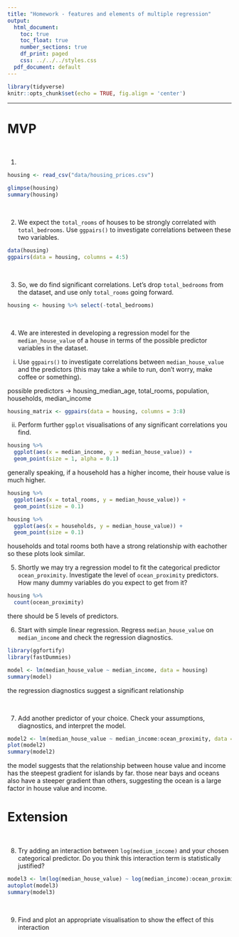 ```yaml
---
title: "Homework - features and elements of multiple regression"
output:
  html_document:
    toc: true
    toc_float: true
    number_sections: true
    df_print: paged
    css: ../../../styles.css
  pdf_document: default
---
```


```r
library(tidyverse)
knitr::opts_chunk$set(echo = TRUE, fig.align = 'center')
```

<hr>

# MVP

<br>

1. 
```r
housing <- read_csv("data/housing_prices.csv")

glimpse(housing)
summary(housing)
```



<br>

2. We expect the `total_rooms` of houses to be strongly correlated with `total_bedrooms`. Use `ggpairs()` to investigate correlations between these two variables.

```r
data(housing)
ggpairs(data = housing, columns = 4:5)
```


<br> 

3. So, we do find significant correlations. Let's drop `total_bedrooms` from the dataset, and use only `total_rooms` going forward.

```r
housing <- housing %>% select(-total_bedrooms)
```


<br>

4. We are interested in developing a regression model for the `median_house_value` of a house in terms of the possible predictor variables in the dataset. 



  i. Use `ggpairs()` to investigate correlations between `median_house_value` and the predictors (this may take a while to run, don't worry, make coffee or something).
  
  possible predictors -> housing_median_age, total_rooms, population, households, median_income
  
```r
housing_matrix <- ggpairs(data = housing, columns = 3:8)
```
  

  ii. Perform further `ggplot` visualisations of any significant correlations you find.
  
```r
housing %>% 
  ggplot(aes(x = median_income, y = median_house_value)) +
  geom_point(size = 1, alpha = 0.1) 
```
generally speaking, if a household has a higher income, their house value is much higher.

```r
housing %>% 
  ggplot(aes(x = total_rooms, y = median_house_value)) +
  geom_point(size = 0.1)
```
  
```r
housing %>% 
  ggplot(aes(x = households, y = median_house_value)) +
  geom_point(size = 0.1)
```
households and total rooms both have a strong relationship with eachother so these plots look similar.
<br>

5. Shortly we may try a regression model to fit the categorical predictor `ocean_proximity`. Investigate the level of `ocean_proximity` predictors. How many dummy variables do you expect to get from it?

```r
housing %>% 
  count(ocean_proximity)
```

  there should be 5 levels of predictors.
<br>
 
6. Start with simple linear regression. Regress `median_house_value` on `median_income` and check the regression diagnostics.

```r
library(ggfortify)
library(fastDummies)

model <- lm(median_house_value ~ median_income, data = housing) 
summary(model)
```
the regression diagnostics suggest a significant relationship


<br> 

7. Add another predictor of your choice. Check your assumptions, diagnostics, and interpret the model.

```r
model2 <- lm(median_house_value ~ median_income:ocean_proximity, data = housing)
plot(model2)
summary(model2) 

```
the model suggests that the relationship between house value and income has the steepest gradient  for islands by far. those near bays and oceans also have a steeper gradient than others, suggesting the ocean is a large factor in house value and income.

# Extension
    
<br>

8. Try adding an interaction between `log(medium_income)` and your chosen categorical predictor. Do you think this interaction term is statistically justified?
```r
model3 <- lm(log(median_house_value) ~ log(median_income):ocean_proximity, data = housing)
autoplot(model3)
summary(model3)
```


<br>

9. Find and plot an appropriate visualisation to show the effect of this interaction



